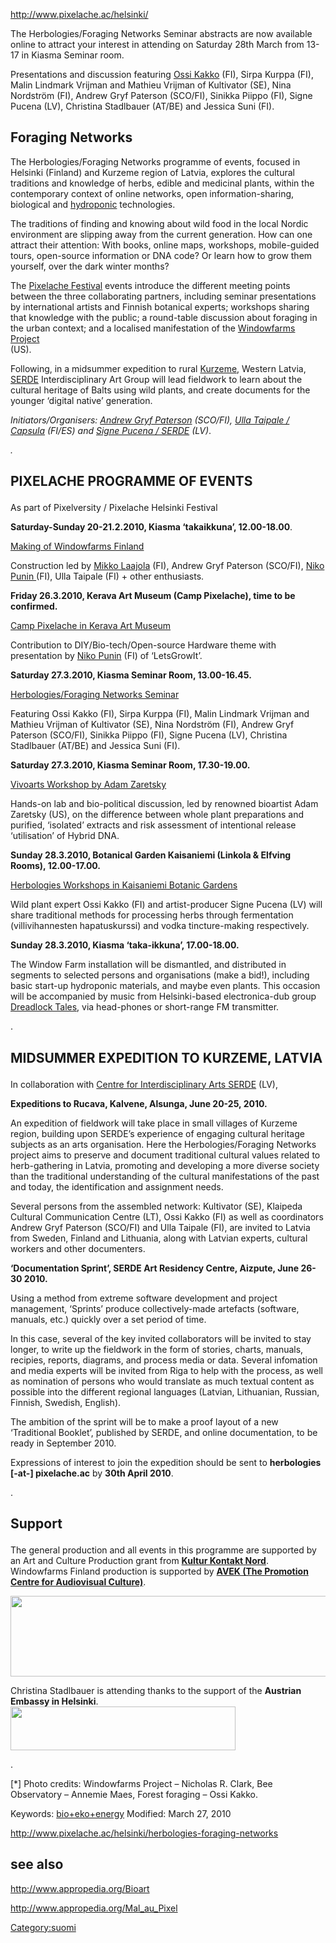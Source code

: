 {{copyedit|HTML format links need to be converted to wiki format. (Or just delete the HTML if a quick job is better.}}

http://www.pixelache.ac/helsinki/


The Herbologies/Foraging Networks Seminar abstracts are now available online to attract your interest in attending on Saturday 28th March from 13-17 in Kiasma Seminar room.

Presentations and discussion featuring [[Ossi Kakko]] (FI), Sirpa Kurppa (FI), Malin Lindmark Vrijman and Mathieu Vrijman of Kultivator (SE), Nina Nordström (FI), Andrew Gryf Paterson (SCO/FI), Sinikka Piippo (FI), Signe Pucena (LV), Christina Stadlbauer (AT/BE) and Jessica Suni (FI). 

== Foraging Networks ==

<p>The Herbologies/Foraging Networks programme of events, focused in Helsinki (Finland) and Kurzeme region of Latvia, explores the cultural traditions and knowledge of herbs, edible and medicinal plants, within the contemporary context of online networks, open information-sharing, biological and <a href="http://en.wikipedia.org/wiki/Hydroponic">hydroponic</a> technologies.</p>
<p>The traditions of finding and knowing about wild food in the local Nordic environment are slipping away from the current generation. How can one attract their attention: With books, online maps, workshops, mobile-guided tours, open-source information or DNA code? Or learn how to grow them yourself, over the dark winter months?</p>
<p>The <a href="http://www.pixelache.ac/helsinki">Pixelache Festival</a> events introduce the different meeting points between the three collaborating partners, including seminar presentations by international artists and Finnish botanical experts; workshops sharing that knowledge with the public; a round-table discussion about foraging in the urban context; and a localised manifestation of the <a href="http://www.windowfarms.org">Windowfarms Project</a><br />

(US).</p>
<p>Following, in a midsummer expedition to rural <a href="http://en.wikipedia.org/wiki/Courland">Kurzeme</a>, Western Latvia, <a href="http://www.serde.lv">SERDE</a> Interdisciplinary Art Group will lead fieldwork to learn about the cultural heritage of Balts using wild plants, and create documents for the younger ‘digital native’ generation.</p>
<p><em>Initiators/Organisers: <a href="http://agryfp.info/">Andrew Gryf Paterson</a> (SCO/FI), <a href="http://00capsula00.wordpress.com/">Ulla Taipale / Capsula</a> (FI/ES) and <a href="http://www.serde.lv">Signe Pucena / SERDE</a> (LV)</em>.</p>

<p><em>.</em></p>
<h2>PIXELACHE PROGRAMME OF EVENTS</h2>
<p>As part of Pixelversity / Pixelache Helsinki Festival</p>
<p><strong>Saturday-Sunday 20-21.2.2010, Kiasma ‘takaikkuna’, 12.00-18.00</strong>.</p>
<p><a href="http://www.pixelache.ac/helsinki/festival-2010/programme/herbologies-foraging-networks/the-making-of-windowfarms-finland/">Making of Windowfarms Finland</a></p>
<p>Construction led by <a href="http://kokomys.org">Mikko Laajola</a> (FI), Andrew Gryf Paterson (SCO/FI), <a href="http://www.punin.com">Niko Punin </a>(FI), Ulla Taipale (FI) + other enthusiasts.</p>

<p><strong>Friday 26.3.2010, Kerava Art Museum (Camp Pixelache), time to be confirmed.</strong></p>
<p><a href="http://www.pixelache.ac/helsinki/festival-2010/programme/camp-pixelache/">Camp Pixelache in Kerava Art Museum</a></p>
<p>Contribution to DIY/Bio-tech/Open-source Hardware theme with presentation by <a href="http://www.punin.com">Niko Punin</a> (FI) of ‘LetsGrowIt’.</p>
<p><strong>Saturday 27.3.2010, Kiasma Seminar Room, 13.00-16.45.</strong></p>
<p><a href="http://www.pixelache.ac/helsinki/festival-2010/programme/herbologies-foraging-networks/seminar/">Herbologies/Foraging Networks Seminar</a></p>
<p>Featuring Ossi Kakko (FI), Sirpa Kurppa (FI), Malin Lindmark Vrijman and Mathieu Vrijman of Kultivator (SE), Nina Nordström (FI), Andrew Gryf Paterson (SCO/FI), Sinikka Piippo (FI), Signe Pucena (LV), Christina Stadlbauer (AT/BE) and Jessica Suni (FI).</p>

<p><strong>Saturday 27.3.2010, Kiasma Seminar Room, 17.30-19.00.</strong></p>
<p><a href="http://www.pixelache.ac/helsinki/festival-2010/programme/herbologies-foraging-networks/vivoarts-workshop-with-adam-zaretsky/">Vivoarts Workshop by Adam Zaretsky</a></p>
<p>Hands-on lab and bio-political discussion, led by renowned bioartist Adam Zaretsky (US), on the difference between whole plant preparations and purified, ‘isolated’ extracts and risk assessment of intentional release ‘utilisation’ of Hybrid DNA.</p>
<p><strong>Sunday 28.3.2010, Botanical Garden Kaisaniemi (Linkola &amp; Elfving Rooms), 12.00-17.00.</strong></p>
<p><a href="http://www.pixelache.ac/helsinki/festival-2010/programme/herbologies-foraging-networks/workshops-in-botanic-gardens/">Herbologies Workshops in Kaisaniemi Botanic Gardens</a></p>
<p>Wild plant expert Ossi Kakko (FI) and artist-producer Signe Pucena (LV) will share traditional methods for processing herbs through fermentation (villivihannesten hapatuskurssi) and vodka tincture-making respectively.</p>
<p><strong>Sunday 28.3.2010, Kiasma ‘taka-ikkuna’, 17.00-18.00.</strong></p>

<p>The Window Farm installation will be dismantled, and distributed in segments to selected persons and organisations (make a bid!), including basic start-up hydroponic materials, and maybe even plants. This occasion will be accompanied by music from Helsinki-based electronica-dub group <a href="http://www.myspace.com/dreadlocktales">Dreadlock Tales</a><a>, via head-phones or short-range FM transmitter.</a></p>
<p><a>.</a></p>
<h2><a>MIDSUMMER EXPEDITION TO KURZEME, LATVIA</a></h2>
<p><a>In collaboration with </a><a href="http://www.serde.lv">Centre for Interdisciplinary Arts SERDE</a> (LV),</p>
<p><strong>Expeditions to Rucava, Kalvene, Alsunga, June 20-25, 2010.</strong></p>
<p>An expedition of fieldwork will take place in small villages of Kurzeme region, building upon SERDE’s experience of engaging cultural heritage subjects as an arts organisation. Here the Herbologies/Foraging Networks project aims to preserve and document traditional cultural values related to herb-gathering in Latvia, promoting and developing a more diverse society than the traditional understanding of the cultural manifestations of the past and today, the identification and assignment needs.</p>

<p>Several persons from the assembled network: Kultivator (SE), Klaipeda Cultural Communication Centre (LT), Ossi Kakko (FI) as well as coordinators Andrew Gryf Paterson (SCO/FI) and Ulla Taipale (FI), are invited to Latvia from Sweden, Finland and Lithuania, along with Latvian experts, cultural workers and other documenters.</p>
<p><strong>‘Documentation Sprint’, SERDE Art Residency Centre, Aizpute, June 26-30 2010.</strong></p>
<p>Using a method from extreme software development and project management, ‘Sprints’ produce collectively-made artefacts (software, manuals, etc.) quickly over a set period of time.</p>
<p>In this case, several of the key invited collaborators will be invited to stay longer, to write up the fieldwork in the form of stories, charts, manuals, recipies, reports, diagrams, and process media or data. Several infomation and media experts will be invited from Riga to help with the process, as well as nomination of persons who would translate as much textual content as possible into the different regional languages (Latvian, Lithuanian, Russian, Finnish, Swedish, English).</p>
<p>The ambition of the sprint will be to make a proof layout of a new ‘Traditional Booklet’, published by SERDE, and online documentation, to be ready in September 2010.</p>
<p>Expressions of interest to join the expedition should be sent to <strong>herbologies [-at-] pixelache.ac</strong> by <strong>30th April 2010</strong>.</p>

<p>.</p>
<h2>Support</h2>
<p>The general production and all events in this programme are supported by an Art and Culture Production grant from <a href="http://www.kknord.org"><strong>Kultur Kontakt Nord</strong></a>.  Windowfarms Finland production is supported by <a href="http://www.kopiosto.fi/avek/en_GB/"><strong>AVEK (The Promotion Centre for Audiovisual Culture)</strong></a>.</p>
<p><a rel="attachment wp-att-707" href="http://www.pixelache.ac/helsinki/herbologies-foraging-networks/herbologies-support-combo/"><img class="alignnone size-full wp-image-707" title="herbologies-support-combo" src="http://www.pixelache.ac/helsinki/wp-content/uploads/2010/01/herbologies-support-combo.jpg" alt="" width="556" height="129" /></a></p>
<p>Christina Stadlbauer is attending thanks to the support of the <strong>Austrian Embassy in Helsinki</strong>.<br />
<a rel="attachment wp-att-710" href="http://www.pixelache.ac/helsinki/herbologies-foraging-networks/austrian-embassy_en/"><img class="alignnone size-full wp-image-710" title="austrian-embassy_en" src="http://www.pixelache.ac/helsinki/wp-content/uploads/2010/01/austrian-embassy_en.jpg" alt="" width="360" height="70" /></a></p>
<p>.</p>

<p>[*] Photo credits: Windowfarms Project – Nicholas R. Clark,  Bee Observatory – Annemie Maes, Forest foraging – Ossi Kakko.</p>
            

                                                                        </div>
                                <div class="entry-utility"><span class="tag-links"> Keywords: <a href="http://www.pixelache.ac/helsinki/tag/bioekoenergy/" rel="tag">bio+eko+energy</a></span> <span class="meta-sep meta-sep-comments-link"></span> <span class="last-edit">Modified: March 27, 2010</span><!--Bookmark the <a href="http://www.pixelache.ac/helsinki/festival-2010/programme/herbologies-foraging-networks/" title="Permalink to Herbologies/Foraging Networks">permalink</a>.--><!-- Comments are closed, but you can leave a trackback: <a class="trackback-link" href="http://www.pixelache.ac/helsinki/festival-2010/programme/herbologies-foraging-networks/trackback/" title ="Trackback URL for your post" rel="trackback">Trackback URL</a>.--></div><!-- .entry-utility -->

                        </div><!-- .post -->





http://www.pixelache.ac/helsinki/herbologies-foraging-networks



==see also==

http://www.appropedia.org/Bioart

http://www.appropedia.org/Mal_au_Pixel

[[Category:suomi]]